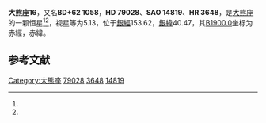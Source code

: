 {{Starbox begin
| name = 大熊座16
}}
{{Starbox observe
| epoch = [[J2000.0|J2000.0]]
| constell = [[大熊座|大熊座]]<ref name=SIMBAD>{{cite web
 | url=http://simbad.u-strasbg.fr/simbad/sim-id?Ident=HR+3648
 | title=Pulsating variable Star
 | publisher=Centre de Données astronomiques de Strasbourg
 | work=SIMBAD
 | accessdate=2012-07-13
 | archive-date=2016-03-15
 | archive-url=https://web.archive.org/web/20160315132754/http://simbad.u-strasbg.fr/simbad/sim-id?Ident=HR+3648
 | dead-url=no
 }}</ref><ref name=DATA>{{cite web
 | url=http://vizier.u-strasbg.fr/viz-bin/VizieR-5?-out.add=.&-source=5050&-corr=PK=HR&-out.max=9999&HR=3648
 | title=VizieR Detailed Page
 | accessdate=2012-07-13
 | archive-date=2016-03-05
 | archive-url=https://web.archive.org/web/20160305004355/http://vizier.u-strasbg.fr/viz-bin/VizieR-5?-out.add=.&-source=5050&-corr=PK=HR&-out.max=9999&HR=3648
 | dead-url=no
 }}</ref>
| 星官 = 
| ra = {{RA|9|14|20.6}}<ref name=SIMBAD /><ref name=DATA />
| dec = {{DEC|+61|25|24}}<ref name=SIMBAD /><ref name=DATA />
| appmag_v = 5.13<ref name=SIMBAD /><ref name=DATA />
}}
{{Starbox character
| class = F9V<ref name=SIMBAD /><ref name=DATA />
| b-v = 0.58<ref name=SIMBAD /><ref name=DATA />
| u-b = 0.1<ref name=SIMBAD /><ref name=DATA />
| r-i = <ref name=SIMBAD /><ref name=DATA />
| variable = 
}}
{{Starbox astrometry
| radial_v = 0.1
| prop_mo_ra = -14
| parallax = 0.047
| p_error = 
}}
{{Starbox catalog
| names =BD+62 1058，[[SAO星表|SAO]] 14819，[[HD星表|HD]] 79028，[[HR星表|HR]] 3648}}
{{Starbox reference |Simbad=HR+3648}}
{{Starbox end}}

'''大熊座16'''，又名'''BD+62 1058'''，'''HD 79028'''、'''SAO 14819'''、'''HR 3648'''，是[[大熊座|大熊座]]的一颗恒星<ref name=SIMBAD /><ref name=DATA />，视星等为5.13，位于[[銀道座標系|銀經]]153.62，[[銀道座標系|銀緯]]40.47，其[[B1900.0|B1900.0]]坐标为赤經{{RA|9|6|26.4}}，赤緯{{DEC|+61|40.47|7}}。

== 参考文献 ==
{{reflist}}

{{star-stub}}

{{大熊座恒星}}
[[Category:大熊座|Category:大熊座]]
[[Category:HD和HDE天體|79028]]
[[Category:HR天體|3648]]
[[Category:SAO天體|14819]]